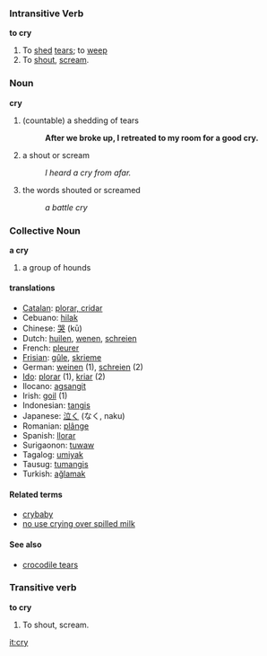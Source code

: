 === Intransitive Verb ===
'''to cry'''

# To [[shed]] [[tears]]; to [[weep]]
# To [[shout]], [[scream]].

===Noun===
'''cry'''
#(countable) a shedding of tears 
#:'''After we broke up, I retreated to my room for a good cry.'''
#a shout or scream
#:''I heard a cry from afar.''
#the words shouted or screamed
#:''a battle cry''

=== Collective Noun ===
'''a cry'''

# a group of hounds

==== translations ====
*[[Catalan]]: [[plorar, cridar]]
*Cebuano: [[hilak]]
*Chinese: [[哭]] (k&#363;)
*Dutch: [[huilen]], [[wenen]], [[schreien]]
*French: [[pleurer]]
*[[Frisian]]: [[gûle]], [[skrieme]]
*German: [[weinen]] (1), [[schreien]] (2)
*[[Ido]]: [[plorar]] (1), [[kriar]] (2)
*Ilocano: [[agsangit]]
*Irish: [[goil]] (1)
*Indonesian: [[tangis]]
*Japanese: [[泣く]] (なく, naku)
*Romanian: [[plânge]]
*Spanish: [[llorar]]
*Surigaonon: [[tuwaw]]
*Tagalog: [[umiyak]]
*Tausug: [[tumangis]]
*Turkish: [[ağlamak]]

==== Related terms ====
*[[crybaby]]
*[[no use crying over spilled milk]]

==== See also ====
*[[crocodile tears]]

=== Transitive verb ===
'''to cry'''

# To shout, scream.

[[it:cry]]